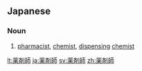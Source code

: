 ==Japanese==
{{ja-kanjitab|やく|ざい|し|yomi=o}}
{{wikipedia|lang=ja}}

===Noun===
{{ja-noun|やくざいし}}

# [[pharmacist]], [[chemist]], [[dispensing]] [[chemist]]

[[lt:薬剤師]]
[[ja:薬剤師]]
[[sv:薬剤師]]
[[zh:薬剤師]]